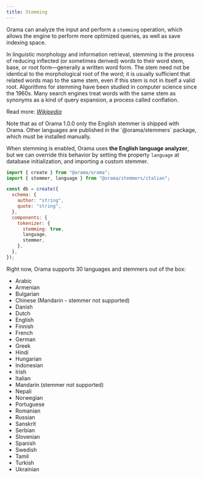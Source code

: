 ```yaml
---
title: Stemming
---
```



Orama can analyze the input and perform a `stemming` operation, which allows the engine to perform more optimized queries, as well as save indexing space.

<Aside type="note" title='What is stemming?'>
In linguistic morphology and information retrieval, stemming is the process of reducing inflected (or sometimes derived) words to their word stem, base, or root form—generally a written word form. The stem need not be identical to the morphological root of the word; it is usually sufficient that related words map to the same stem, even if this stem is not in itself a valid root. Algorithms for stemming have been studied in computer science since the 1960s. Many search engines treat words with the same stem as synonyms as a kind of query expansion, a process called conflation.

Read more: [_Wikipedia_](https://en.wikipedia.org/wiki/Stemming)
</Aside>

<Aside type="caution">
Note that as of Orama 1.0.0 only the English stemmer is shipped with Orama. Other languages are published in the `@orama/stemmers` package, which must be installed manually.
</Aside>

When stemming is enabled, Orama uses **the English language analyzer**, but we can override this behavior by setting the property `language` at database initialization, and importing a custom stemmer.

```javascript copy
import { create } from "@orama/orama";
import { stemmer, language } from "@orama/stemmers/italian";

const db = create({
  schema: {
    author: "string",
    quote: "string",
  },
  components: {
    tokenizer: {
      stemming: true,
      language,
      stemmer,
    },
  },
});
```

Right now, Orama supports 30 languages and stemmers out of the box:

- Arabic
- Armenian
- Bulgarian
- Chinese (Mandarin - stemmer not supported)
- Danish
- Dutch
- English
- Finnish
- French
- German
- Greek
- Hindi
- Hungarian
- Indonesian
- Irish
- Italian
- Mandarin (stemmer not supported)
- Nepali
- Norwegian
- Portuguese
- Romanian
- Russian
- Sanskrit
- Serbian
- Slovenian
- Spanish
- Swedish
- Tamil
- Turkish
- Ukrainian
